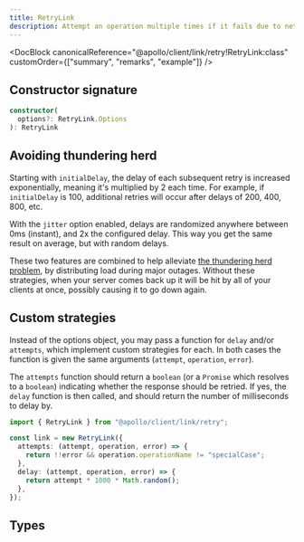```yaml
---
title: RetryLink
description: Attempt an operation multiple times if it fails due to network or server errors.
---
```


<DocBlock
  canonicalReference="@apollo/client/link/retry!RetryLink:class"
  customOrder={["summary", "remarks", "example"]}
/>

## Constructor signature

```ts
constructor(
  options?: RetryLink.Options
): RetryLink
```

## Avoiding thundering herd

Starting with `initialDelay`, the delay of each subsequent retry is increased exponentially, meaning it's multiplied by 2 each time. For example, if `initialDelay` is 100, additional retries will occur after delays of 200, 400, 800, etc.

With the `jitter` option enabled, delays are randomized anywhere between 0ms (instant), and 2x the configured delay. This way you get the same result on average, but with random delays.

These two features are combined to help alleviate [the thundering herd problem](https://en.wikipedia.org/wiki/Thundering_herd_problem), by distributing load during major outages. Without these strategies, when your server comes back up it will be hit by all of your clients at once, possibly causing it to go down again.

## Custom strategies

Instead of the options object, you may pass a function for `delay` and/or `attempts`, which implement custom strategies for each. In both cases the function is given the same arguments (`attempt`, `operation`, `error`).

The `attempts` function should return a `boolean` (or a `Promise` which resolves to a `boolean`) indicating whether the response should be retried. If yes, the `delay` function is then called, and should return the number of milliseconds to delay by.

```ts
import { RetryLink } from "@apollo/client/link/retry";

const link = new RetryLink({
  attempts: (attempt, operation, error) => {
    return !!error && operation.operationName != "specialCase";
  },
  delay: (attempt, operation, error) => {
    return attempt * 1000 * Math.random();
  },
});
```

## Types

<FunctionDetails
  canonicalReference="@apollo/client/link/retry!RetryLink.RetryLinkDocumentationTypes.AttemptsFunction:function(1)"
  headingLevel={3}
  result={false}
  displayName="RetryLink.AttemptsFunction"
/>

<InterfaceDetails
  canonicalReference="@apollo/client/link/retry!RetryLink.AttemptsOptions:interface"
  headingLevel={3}
  displayName="RetryLink.AttemptsOptions"
/>

<FunctionDetails
  canonicalReference="@apollo/client/link/retry!RetryLink.RetryLinkDocumentationTypes.DelayFunction:function(1)"
  headingLevel={3}
  result={false}
  displayName="RetryLink.DelayFunction"
/>

<InterfaceDetails
  canonicalReference="@apollo/client/link/retry!RetryLink.DelayOptions:interface"
  headingLevel={3}
  displayName="RetryLink.DelayOptions"
/>

<InterfaceDetails
  canonicalReference="@apollo/client/link/retry!RetryLink.Options:interface"
  headingLevel={3}
  displayName="RetryLink.Options"
/>
